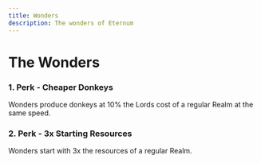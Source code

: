 ```yaml
---
title: Wonders
description: The wonders of Eternum
---
```


# The Wonders


### 1. Perk - Cheaper Donkeys

Wonders produce donkeys at 10% the Lords cost of a regular Realm at the same speed.

### 2. Perk - 3x Starting Resources

Wonders start with 3x the resources of a regular Realm.

